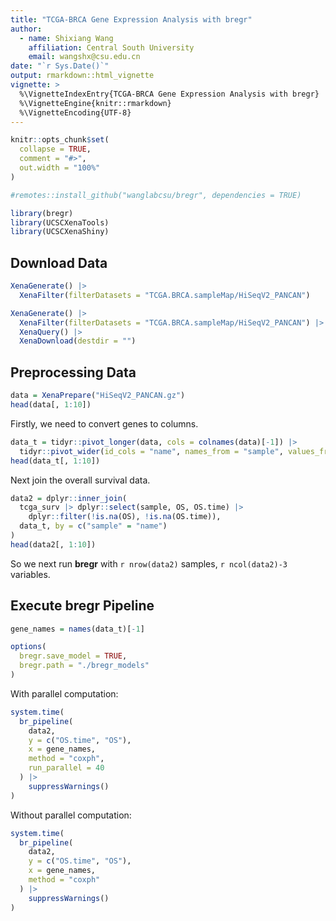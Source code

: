 ```yaml
---
title: "TCGA-BRCA Gene Expression Analysis with bregr"
author: 
  - name: Shixiang Wang
    affiliation: Central South University
    email: wangshx@csu.edu.cn
date: "`r Sys.Date()`"
output: rmarkdown::html_vignette
vignette: >
  %\VignetteIndexEntry{TCGA-BRCA Gene Expression Analysis with bregr}
  %\VignetteEngine{knitr::rmarkdown}
  %\VignetteEncoding{UTF-8}
---
```


```r
knitr::opts_chunk$set(
  collapse = TRUE,
  comment = "#>",
  out.width = "100%"
)
```

```r
#remotes::install_github("wanglabcsu/bregr", dependencies = TRUE)

library(bregr)
library(UCSCXenaTools)
library(UCSCXenaShiny)
```

## Download Data

```r
XenaGenerate() |>
  XenaFilter(filterDatasets = "TCGA.BRCA.sampleMap/HiSeqV2_PANCAN")
```

```r
XenaGenerate() |>
  XenaFilter(filterDatasets = "TCGA.BRCA.sampleMap/HiSeqV2_PANCAN") |> 
  XenaQuery() |> 
  XenaDownload(destdir = "")
```

## Preprocessing Data

```r
data = XenaPrepare("HiSeqV2_PANCAN.gz")
head(data[, 1:10])
```

Firstly, we need to convert genes to columns.

```r
data_t = tidyr::pivot_longer(data, cols = colnames(data)[-1]) |> 
  tidyr::pivot_wider(id_cols = "name", names_from = "sample", values_from = "value", values_fill = NA_real_)
head(data_t[, 1:10])
```

Next join the overall survival data.

```r
data2 = dplyr::inner_join(
  tcga_surv |> dplyr::select(sample, OS, OS.time) |> 
    dplyr::filter(!is.na(OS), !is.na(OS.time)),
  data_t, by = c("sample" = "name")
)
head(data2[, 1:10])
```

So we next run **bregr** with `r nrow(data2)` samples, `r ncol(data2)-3` variables.

## Execute bregr Pipeline

```r
gene_names = names(data_t)[-1]

options(
  bregr.save_model = TRUE,
  bregr.path = "./bregr_models"
)
```


With parallel computation:

```r
system.time(
  br_pipeline(
    data2,
    y = c("OS.time", "OS"),
    x = gene_names, 
    method = "coxph",
    run_parallel = 40
  ) |>
    suppressWarnings()
)
```


Without parallel computation:

```r
system.time(
  br_pipeline(
    data2,
    y = c("OS.time", "OS"),
    x = gene_names, 
    method = "coxph"
  ) |>
    suppressWarnings()
)
```


